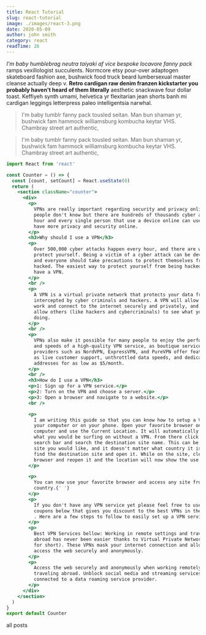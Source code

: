 ```yaml
---
title: React Tutorial
slug: react-tutorial
image: ./images/react-3.png
date: 2020-05-09
author: john smith
category: react
readTime: 26
---
```



_I'm baby humblebrag neutra taiyaki af vice bespoke locavore fanny pack_ ramps vexillologist succulents. Normcore etsy pour-over adaptogen skateboard fashion axe, bushwick food truck beard lumbersexual master cleanse actually deep v. **Retro cardigan raw denim franzen kickstarter you probably haven't heard of them literally** aesthetic snackwave four dollar toast. Keffiyeh synth umami, helvetica yr flexitarian jean shorts banh mi cardigan leggings letterpress paleo intelligentsia narwhal.

<blockquote>
  I'm baby tumblr fanny pack tousled seitan. Man bun shaman yr, bushwick fam
  hammock williamsburg kombucha keytar VHS. Chambray street art authentic,
</blockquote>

<blockquote display="info">
  I'm baby tumblr fanny pack tousled seitan. Man bun shaman yr, bushwick fam
  hammock williamsburg kombucha keytar VHS. Chambray street art authentic,
</blockquote>

```jsx
import React from 'react'

const Counter = () => {
  const [count, setCount] = React.useState(0)
  return (
    <section className="counter">
      <div>
        <p>
          VPNs are really important regarding security and privacy online. Many
          people don't know but there are hundreds of thousands cyber attack per
          hour and every single person that use a device online can use a VPN to
          have more privacy and security online.
        </p>
        <h3>Why should I use a VPN</h3>
        <p>
          Over 500,000 cyber attacks happen every hour, and there are ways to
          protect yourself. Being a victim of a cyber attack can be devastating,
          and everyone should take precautions to protect themselves from being
          hacked. The easiest way to protect yourself from being hacked is to
          have a VPN.
        </p>
        <br />
        <p>
          A VPN is a virtual private network that protects your data from being
          intercepted by cyber criminals and hackers. A VPN will allow you to
          work and connect to the internet securely and privately, and won't
          allow others (like hackers and cybercriminals) to see what you're
          doing.
        </p>
        <br />
        <p>
          VPNs also make it possible for many people to enjoy the performance
          and speeds of a high-quality VPN service, as boutique service
          providers such as NordVPN, ExpressVPN, and PureVPN offer features such
          as live customer support, unthrottled data speeds, and dedicated IP
          addresses for as low as $5/month.
        </p>
        <br />
        <h3>How do I use a VPN</h3>
        <p>1: Sign up for a VPN service.</p>
        <p>2: Turn on the VPN and choose a server.</p>
        <p>3: Open a browser and navigate to a website.</p>
        <br />

        <p>
          I am writing this guide so that you can know how to setup a VPN on
          your computer or on your phone. Open your favorite browser on your
          computer and use the Current Location. It will automatically show you
          what you would be surfing on without a VPN. From there click on the
          search bar and search the destination site name. This can be whichever
          site you would like, and it doesn't matter what country it is. Just
          find the destination site and open it. While on the site, clear your
          browser and reopen it and the location will now show the use of a VPN.
        </p>

        <p>
          You can now use your favorite browser and access any site from any
          country.{' '}
        </p>
        <p>
          If you don't have any VPN service yet please feel free to use the
          coupons below that gives you discount to the best VPNs in the industry
          . Here are a few steps to follow to easily set up a VPN service:
        </p>
        <p>
          Best VPN Services bellow: Working in remote settings and traveling
          abroad has never been easier thanks to Virtual Private Network’s (VPN
          for short). These VPNs mask your internet connection and allow you to
          access the web securely and anonymously.
        </p>
        <p>
          Access the web securely and anonymously when working remotely and
          traveling abroad. Unblock social media and streaming services when
          connected to a data roaming service provider.
        </p>
      </div>
    </section>
  )
}
export default Counter
```

<Link to="/posts" className="btn center-btn">
  all posts
</Link>
